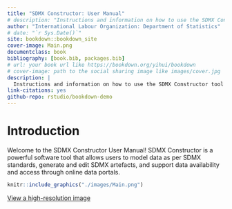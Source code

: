 ```yaml
--- 
title: "SDMX Constructor: User Manual"
# description: "Instructions and information on how to use the SDMX Constructor tool"
author: "International Labour Organization: Department of Statistics"
# date: "`r Sys.Date()`"
site: bookdown::bookdown_site
cover-image: Main.png
documentclass: book
bibliography: [book.bib, packages.bib]
# url: your book url like https://bookdown.org/yihui/bookdown
# cover-image: path to the social sharing image like images/cover.jpg
description: |
  Instructions and information on how to use the SDMX Constructor tool
link-citations: yes
github-repo: rstudio/bookdown-demo
---
```


# Introduction {-}

Welcome to the SDMX Constructor User Manual! SDMX Constructor is a powerful software tool that allows users to model data as per SDMX standards, generate and edit SDMX artefacts, and support data availability and access through online data portals.


```r
knitr::include_graphics("./images/Main.png")
```
[View a high-resolution image](images/Main.png)

